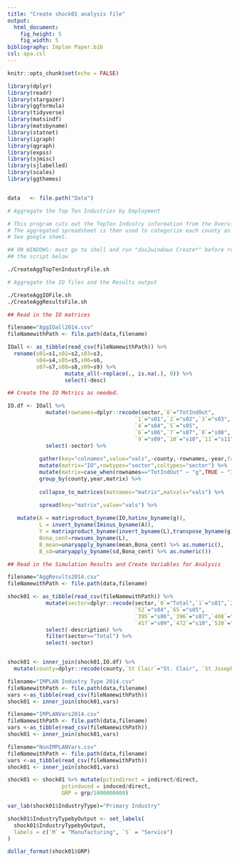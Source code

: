 ```yaml
---
title: "Create shock01 analysis file"
output:   
  html_document:
    fig_height: 5
    fig_width: 5
bibliography: Implan Paper.bib
csl: apa.csl
---
```


```r

knitr::opts_chunk$set(echo = FALSE)

library(dplyr)
library(readr)
library(stargazer)
library(ggformula)
library(tidyverse)
library(matsindf)
library(matsbyname)
library(statnet)
library(igraph)
library(qgraph)
library(expss)
library(sjmisc)
library(sjlabelled)
library(scales)
library(ggthemes)


data   <- file.path("Data")

```


```bash
# Aggregate the Top Ten Industries by Employment

# This program cuts out the TopTen Industry information from the Overview files.
# The aggregated spreadsheet is then used to categorize each county as mfg or svc. 
# See google sheet.

## ON WINDOWS: must go to shell and run "dos2windows Create*" before running 
## the script below

./CreateAggTopTenIndustryFile.sh

```


```bash
# Aggregate the IO files and the Results output

./CreateAggIOFile.sh
./CreateAggResultsFile.sh
```


```r
## Read in the IO matrices 

filename="AggIOall2014.csv"
fileNamewithPath <- file.path(data,filename)

IOall <- as_tibble(read_csv(fileNamewithPath)) %>% 
  rename(s01=s1,s02=s2,s03=s3,                                            
         s04=s4,s05=s5,s06=s6,                                                        
         s07=s7,s08=s8,s09=s9) %>%
                  mutate_all(~replace(., is.na(.), 0)) %>% 
                  select(-desc)   

```


```r
## Create the IO Metrics as needed.

IO.df <- IOall %>%
            mutate(rownames=dplyr::recode(sector,`0`="TotIndOut",
                                        `1`="s01",`2`="s02",`3`="s03",
                                        `4`="s04",`5`="s05",
                                        `6`="s06",`7`="s07",`8`="s08",
                                        `9`="s09",`10`="s10",`11`="s11")) %>%
            select(-sector) %>%
  
          gather(key="colnames",value="vals",-county,-rownames,-year,factor_key = TRUE) %>%
          mutate(matrix="IO",rowtypes="sector",coltypes="sector") %>%
          mutate(matrix=case_when(rownames=="TotIndOut" ~ "g",TRUE ~ "IO")) %>%
          group_by(county,year,matrix) %>%
  
          collapse_to_matrices(matnames="matrix",matvals="vals") %>% 
  
          spread(key="matrix",value="vals") %>%

   mutate(A = matrixproduct_byname(IO,hatinv_byname(g)),
          L = invert_byname(Iminus_byname(A)),
          Y = matrixproduct_byname(invert_byname(L),transpose_byname(g)),
          Bona_cent=rowsums_byname(L),
          B_mean=unaryapply_byname(mean,Bona_cent) %>% as.numeric(),
          B_sd=unaryapply_byname(sd,Bona_cent) %>% as.numeric())


```



```r
## Read in the Simulation Results and Create Variables for Analysis

filename="AggResults2014.csv"
fileNamewithPath <- file.path(data,filename)

shock01 <- as_tibble(read_csv(fileNamewithPath)) %>%
            mutate(sector=dplyr::recode(sector,`0`="Total",`1`="s01",`20`="s02",`41`="s03",
                                        `52`="s04",`65`="s05",
                                        `395`="s06",`396`="s07",`408`="s08",
                                        `417`="s09",`472`="s10",`520`="s11")) %>%
            select(-description) %>%
            filter(sector=="Total") %>%
            select(-sector)


shock01 <- inner_join(shock01,IO.df) %>% 
  mutate(county=dplyr::recode(county,`St Clair`="St. Clair", `St Joseph`="St. Joseph"))
```

```r
filename="IMPLAN Industry Type 2014.csv"
fileNamewithPath <- file.path(data,filename)
vars <-as_tibble(read_csv(fileNamewithPath))
shock01 <- inner_join(shock01,vars)

filename="IMPLANVars2014.csv"
fileNamewithPath <- file.path(data,filename)
vars <-as_tibble(read_csv(fileNamewithPath))
shock01 <- inner_join(shock01,vars)

filename="NonIMPLANVars.csv"
fileNamewithPath <- file.path(data,filename)
vars <-as_tibble(read_csv(fileNamewithPath))
shock01 <- inner_join(shock01,vars)

shock01 <- shock01 %>% mutate(pctindirect = indirect/direct,
                 pctinduced = induced/direct,
                 GRP = grp/1000000000) 

var_lab(shock01$IndustryType)="Primary Industry"

shock01$IndustryTypebyOutput <- set_labels(
  shock01$IndustryTypebyOutput,
  labels = c(`M` = "Manufacturing", `S` = "Service")
)

dollar_format(shock01$GRP)

```
